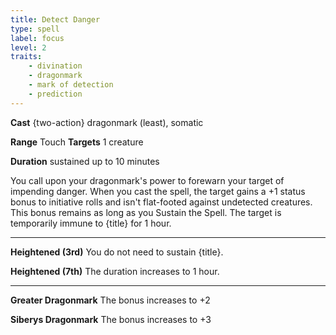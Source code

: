 ```yaml
---
title: Detect Danger
type: spell
label: focus
level: 2
traits:
    - divination
    - dragonmark
    - mark of detection
    - prediction
---
```


**Cast** {two-action} dragonmark (least), somatic

**Range** Touch **Targets** 1 creature

**Duration** sustained up to 10 minutes

You call upon your dragonmark's power to forewarn your target of impending danger. When you cast the spell, the target gains a +1 status bonus to initiative rolls and isn't flat-footed against undetected creatures. This bonus remains as long as you Sustain the Spell. The target is temporarily immune to {title} for 1 hour.

---

**Heightened (3rd)** You do not need to sustain {title}.

**Heightened (7th)** The duration increases to 1 hour.

---

**Greater Dragonmark** The bonus increases to +2

**Siberys Dragonmark** The bonus increases to +3